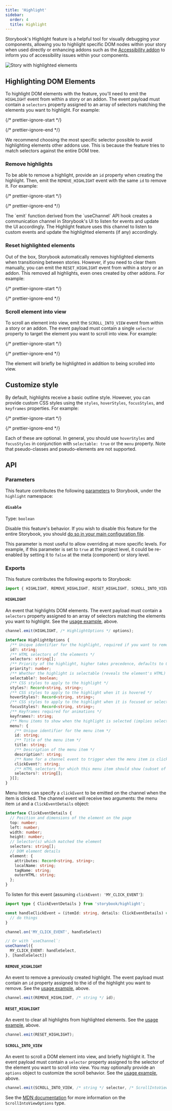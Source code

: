 ```yaml
---
title: 'Highlight'
sidebar:
  order: 4
  title: Highlight
---
```


Storybook's Highlight feature is a helpful tool for visually debugging your components, allowing you to highlight specific DOM nodes within your story when used directly or enhancing addons such as the [Accessibility addon](https://storybook.js.org/addons/@storybook/addon-a11y/) to inform you of accessibility issues within your components.

![Story with highlighted elements](../_assets/essentials/highlight.png)

## Highlighting DOM Elements

To highlight DOM elements with the feature, you'll need to emit the `HIGHLIGHT` event from within a story or an addon. The event payload must contain a `selectors` property assigned to an array of selectors matching the elements you want to highlight. For example:

{/* prettier-ignore-start */}

<CodeSnippets path="component-story-highlight-addon.md" />

{/* prettier-ignore-end */}

<Callout variant="info" icon="💡">
  We recommend choosing the most specific selector possible to avoid highlighting elements other addons use. This is because the feature tries to match selectors against the entire DOM tree.
</Callout>

### Remove highlights

To be able to remove a highlight, provide an `id` property when creating the highlight. Then, emit the `REMOVE_HIGHLIGHT` event with the same `id` to remove it. For example:

{/* prettier-ignore-start */}

<CodeSnippets path="addon-highlight-remove.md" />

{/* prettier-ignore-end */}

<Callout variant="info">
  The `emit` function derived from the `useChannel` API hook creates a communication channel in Storybook's UI to listen for events and update the UI accordingly. The Highlight feature uses this channel to listen to custom events and update the highlighted elements (if any) accordingly.
</Callout>

### Reset highlighted elements

Out of the box, Storybook automatically removes highlighted elements when transitioning between stories. However, if you need to clear them manually, you can emit the `RESET_HIGHLIGHT` event from within a story or an addon. This removed all highlights, even ones created by other addons. For example:

{/* prettier-ignore-start */}

<CodeSnippets path="addon-highlight-reset.md" />

{/* prettier-ignore-end */}

### Scroll element into view

To scroll an element into view, emit the `SCROLL_INTO_VIEW` event from within a story or an addon. The event payload must contain a single `selector` property to target the element you want to scroll into view. For example:

{/* prettier-ignore-start */}

<CodeSnippets path="addon-highlight-scroll-into-view.md" />

{/* prettier-ignore-end */}

The element will briefly be highlighted in addition to being scrolled into view.

## Customize style

By default, highlights receive a basic outline style. However, you can provide custom CSS styles using the `styles`, `hoverStyles`, `focusStyles`, and `keyframes` properties. For example:

{/* prettier-ignore-start */}

<CodeSnippets path="highlight-addon-custom-style.md" />

{/* prettier-ignore-end */}

Each of these are optional. In general, you should use `hoverStyles` and `focusStyles` in conjunction with `selectable: true` or the `menu` property. Note that pseudo-classes and pseudo-elements are not supported.

## API

### Parameters

This feature contributes the following [parameters](../writing-stories/parameters.mdx) to Storybook, under the `highlight` namespace:

#### `disable`

Type: `boolean`

Disable this feature's behavior. If you wish to disable this feature for the entire Storybook, you should [do so in your main configuration file](./index.mdx#disabling-features).

This parameter is most useful to allow overriding at more specific levels. For example, if this parameter is set to `true` at the project level, it could be re-enabled by setting it to `false` at the meta (component) or story level.

### Exports

This feature contributes the following exports to Storybook:

```js
import { HIGHLIGHT, REMOVE_HIGHLIGHT, RESET_HIGHLIGHT, SCROLL_INTO_VIEW } from 'storybook/highlight';
```

#### `HIGHLIGHT`

An event that highlights DOM elements. The event payload must contain a `selectors` property assigned to an array of selectors matching the elements you want to highlight. See the [usage example](#highlighting-dom-elements), above.

```ts
channel.emit(HIGHLIGHT, /* HighlightOptions */ options);
```

```ts
interface HighlightOptions {
  /** Unique identifier for the highlight, required if you want to remove the highlight later */
  id?: string;
  /** HTML selectors of the elements */
  selectors: string[];
  /** Priority of the highlight, higher takes precedence, defaults to 0 */
  priority?: number;
  /** Whether the highlight is selectable (reveals the element's HTML) */
  selectable?: boolean;
  /** CSS styles to apply to the highlight */
  styles?: Record<string, string>;
  /** CSS styles to apply to the highlight when it is hovered */
  hoverStyles?: Record<string, string>;
  /** CSS styles to apply to the highlight when it is focused or selected */
  focusStyles?: Record<string, string>;
  /** Keyframes required for animations */
  keyframes?: string;
  /** Menu items to show when the highlight is selected (implies selectable: true) */
  menu?: {
    /** Unique identifier for the menu item */
    id: string;
    /** Title of the menu item */
    title: string;
    /** Description of the menu item */
    description?: string;
    /** Name for a channel event to trigger when the menu item is clicked */
    clickEvent?: string;
    /** HTML selectors for which this menu item should show (subset of `selectors`) */
    selectors?: string[];
  }[];
}
```

Menu items can specify a `clickEvent` to be emitted on the channel when the item is clicked. The channel event will receive two arguments: the menu item `id` and a `ClickEventDetails` object:

```ts
interface ClickEventDetails {
  // Position and dimensions of the element on the page
  top: number;
  left: number;
  width: number;
  height: number;
  // Selector(s) which matched the element
  selectors: string[];
  // DOM element details
  element: {
    attributes: Record<string, string>;
    localName: string;
    tagName: string;
    outerHTML: string;
  };
}
```

To listen for this event (assuming `clickEvent: 'MY_CLICK_EVENT'`):

```ts
import type { ClickEventDetails } from 'storybook/highlight';

const handleClickEvent = (itemId: string, details: ClickEventDetails) => {
  // do things
}

channel.on('MY_CLICK_EVENT', handleSelect)

// Or with `useChannel`:
useChannel({
  MY_CLICK_EVENT: handleSelect,
}, [handleSelect])
```

#### `REMOVE_HIGHLIGHT`

An event to remove a previously created highlight. The event payload must contain an `id` property assigned to the id of the highlight you want to remove. See the [usage example](#remove-highlights), above.

```ts
channel.emit(REMOVE_HIGHLIGHT, /* string */ id);
```

#### `RESET_HIGHLIGHT`

An event to clear all highlights from highlighted elements. See the [usage example](#reset-highlighted-elements), above.

```ts
channel.emit(RESET_HIGHLIGHT);
```

#### `SCROLL_INTO_VIEW`

An event to scroll a DOM element into view, and briefly highlight it. The event payload must contain a `selector` property assigned to the selector of the element you want to scroll into view. You may optionally provide an `options` object to customize the scroll behavior. See the [usage example](#scroll-into-view), above.

```ts
channel.emit(SCROLL_INTO_VIEW, /* string */ selector, /* ScrollIntoViewOptions */ options);
```

See the [MDN documentation](https://developer.mozilla.org/en-US/docs/Web/API/Element/scrollIntoView#scrollintoviewoptions) for more information on the `ScrollIntoViewOptions` type.
